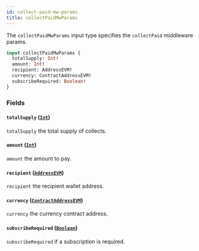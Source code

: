 ```yaml
---
id: collect-paid-mw-params
title: collectPaidMwParams
---
```



The `collectPaidMwParams` input type specifies the `collectPaid` middleware params.

```graphql
input collectPaidMwParams {
  totalSupply: Int!
  amount: Int!
  recipient: AddressEVM!
  currency: ContractAddressEVM!
  subscribeRequired: Boolean!
}
```


### Fields

#### `totalSupply` ([`Int`](/cyberconnect/reference/scalars/int))

`totalSupply` the total supply of collects.


#### `amount` ([`Int`](/cyberconnect/reference/scalars/int))

`amount` the amount to pay.


#### `recipient` ([`AddressEVM`](/cyberconnect/reference/scalars/address-evm))

`recipient` the recipient wallet address.


#### `currency` ([`ContractAddressEVM`](/cyberconnect/reference/scalars/contract-address-evm))

`currency` the currency contract address.


#### `subscribeRequired` ([`Boolean`](/cyberconnect/reference/scalars/boolean))

`subscribeRequired` if a subscription is required.





